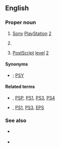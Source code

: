 {{also|PS/2}}
==English==
{{slim-wikipedia|PS2 (disambiguation)}}

===Proper noun===
{{en-proper noun}}

# {{lb|en|initialism|video games}} [[Sony]] [[PlayStation]] [[2]]
# {{lb|en|initialism|computing}} {{misspelling of|en|PS/2}}
# {{lb|en|initialism|software|publishing|typography}} [[PostScript]] [[level]] [[2]]

====Synonyms====
* {{sense|Sony}} {{l|en|PSX2}} {{qualifier|dated|rare|slang}}; [[PSY]] {{qualifier|dated|rare|slang}}

====Related terms====
* {{sense|Sony}} {{l|en|PSX}}, [[PSP]], [[PS1]], [[PS3]], [[PS4]]
* {{sense|publishing}} {{l|en|PS}}, [[PS1]], [[PS3]], [[EPS]]

===See also===
* {{sense|Sony}} {{projectlink|wikipedia|Sony PlayStation 2}}
* {{sense|publishing}} {{projectlink|wikipedia|PostScript}}